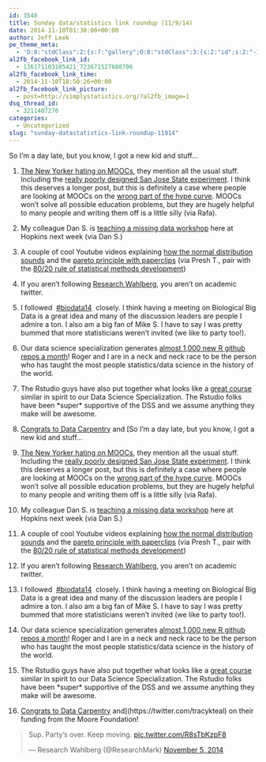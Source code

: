 ```yaml
---
id: 3548
title: Sunday data/statistics link roundup (11/9/14)
date: 2014-11-10T01:30:00+00:00
author: Jeff Leek
pe_theme_meta:
  - 'O:8:"stdClass":2:{s:7:"gallery";O:8:"stdClass":3:{s:2:"id";s:2:"-1";s:5:"width";s:0:"";s:6:"height";s:0:"";}s:5:"video";O:8:"stdClass":1:{s:2:"id";s:2:"-1";}}'
al2fb_facebook_link_id:
  - 136171103105421_723671527688706
al2fb_facebook_link_time:
  - 2014-11-10T18:50:26+00:00
al2fb_facebook_link_picture:
  - post=http://simplystatistics.org/?al2fb_image=1
dsq_thread_id:
  - 3211407270
categories:
  - Uncategorized
slug: "sunday-datastatistics-link-roundup-11914"
---
```

So I'm a day late, but you know, I got a new kid and stuff...

  1. [The New Yorker hating on MOOCs](http://www.newyorker.com/science/maria-konnikova/moocs-failure-solutions), they mention all the usual stuff. Including the [really poorly designed San Jose State experiment](http://simplystatistics.org/2013/07/19/the-failure-of-moocs-and-the-ecological-fallacy/). I think this deserves a longer post, but this is definitely a case where people are looking at MOOCs on the [wrong part of the hype curve](http://en.wikipedia.org/wiki/Hype_cycle). MOOCs won't solve all possible education problems, but they are hugely helpful to many people and writing them off is a little silly (via Rafa).
  2. My colleague Dan S. is [teaching a missing data workshop](http://www.eventzilla.net/web/event?eventid=2139054537) here at Hopkins next week (via Dan S.)
  3. A couple of cool Youtube videos explaining [how the normal distribution sounds](http://www.youtube.com/watch?v=YmOsDTczOFs) and the [pareto principle with paperclips](http://www.youtube.com/watch?v=F-I-BVqMiNI) (via Presh T., pair with the [80/20 rule of statistical methods development](http://simplystatistics.org/2014/03/20/the-8020-rule-of-statistical-methods-development/))
  4. If you aren't following [Research Wahlberg](https://twitter.com/ResearchMark), you aren't on academic twitter.
  5. I followed  [#biodata14](https://twitter.com/hashtag/biodata14?src=hash)  closely. I think having a meeting on Biological Big Data is a great idea and many of the discussion leaders are people I admire a ton. I also am a big fan of Mike S. I have to say I was pretty bummed that more statisticians weren't invited (we like to party too!).
  6. Our data science specialization generates [almost 1,000 new R github repos a month](http://rpubs.com/hadley/39122)! Roger and I are in a neck and neck race to be the person who has taught the most people statistics/data science in the history of the world.
  7. The Rstudio guys have also put together what looks like a [great course](http://blog.rstudio.org/2014/11/06/introduction-to-data-science-with-r-video-workshop/) similar in spirit to our Data Science Specialization. The Rstudio folks have been \*super\* supportive of the DSS and we assume anything they make will be awesome.
  8. [Congrats to Data Carpentry](http://datacarpentry.github.io/blog/2014/11/05/announce/) and [So I'm a day late, but you know, I got a new kid and stuff...

  1. [The New Yorker hating on MOOCs](http://www.newyorker.com/science/maria-konnikova/moocs-failure-solutions), they mention all the usual stuff. Including the [really poorly designed San Jose State experiment](http://simplystatistics.org/2013/07/19/the-failure-of-moocs-and-the-ecological-fallacy/). I think this deserves a longer post, but this is definitely a case where people are looking at MOOCs on the [wrong part of the hype curve](http://en.wikipedia.org/wiki/Hype_cycle). MOOCs won't solve all possible education problems, but they are hugely helpful to many people and writing them off is a little silly (via Rafa).
  2. My colleague Dan S. is [teaching a missing data workshop](http://www.eventzilla.net/web/event?eventid=2139054537) here at Hopkins next week (via Dan S.)
  3. A couple of cool Youtube videos explaining [how the normal distribution sounds](http://www.youtube.com/watch?v=YmOsDTczOFs) and the [pareto principle with paperclips](http://www.youtube.com/watch?v=F-I-BVqMiNI) (via Presh T., pair with the [80/20 rule of statistical methods development](http://simplystatistics.org/2014/03/20/the-8020-rule-of-statistical-methods-development/))
  4. If you aren't following [Research Wahlberg](https://twitter.com/ResearchMark), you aren't on academic twitter.
  5. I followed  [#biodata14](https://twitter.com/hashtag/biodata14?src=hash)  closely. I think having a meeting on Biological Big Data is a great idea and many of the discussion leaders are people I admire a ton. I also am a big fan of Mike S. I have to say I was pretty bummed that more statisticians weren't invited (we like to party too!).
  6. Our data science specialization generates [almost 1,000 new R github repos a month](http://rpubs.com/hadley/39122)! Roger and I are in a neck and neck race to be the person who has taught the most people statistics/data science in the history of the world.
  7. The Rstudio guys have also put together what looks like a [great course](http://blog.rstudio.org/2014/11/06/introduction-to-data-science-with-r-video-workshop/) similar in spirit to our Data Science Specialization. The Rstudio folks have been \*super\* supportive of the DSS and we assume anything they make will be awesome.
  8. [Congrats to Data Carpentry](http://datacarpentry.github.io/blog/2014/11/05/announce/) and](https://twitter.com/tracykteal) on their funding from the Moore Foundation!

<blockquote class="twitter-tweet" width="550">
  <p>
    Sup. Party's over. Keep moving. <a href="http://t.co/R8sTbKzpF8">pic.twitter.com/R8sTbKzpF8</a>
  </p>
  
  <p>
    &mdash; Research Wahlberg (@ResearchMark) <a href="https://twitter.com/ResearchMark/status/530109209543999489">November 5, 2014</a>
  </p>
</blockquote>

